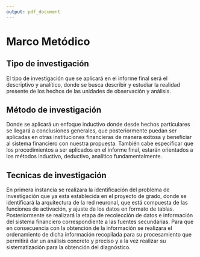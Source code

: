 ```yaml
---
output: pdf_document
---
```


# Marco Metódico

## Tipo de investigación

El tipo de investigación que se aplicará en el informe final será el descriptivo y analítico, donde se busca describir y estudiar la realidad presente de los hechos de las unidades de observación y análisis.


## Método de investigación

Donde se aplicará un enfoque inductivo donde desde hechos particulares se llegará a conclusiones generales, que posteriormente puedan ser aplicadas en otras instituciones financieras de manera exitosa y beneficiar al sistema financiero con nuestra propuesta.
También cabe especificar que los procedimientos a ser aplicados en el informe final, estarán orientados a los métodos inductivo, deductivo, analítico fundamentalmente.


## Tecnicas de investigación

En primera instancia se realizara la identificación del problema de investigación que ya esta establecida en el proyecto de grado, donde se identificará la arquitectura de la red neuronal, que está compuesta de las funciones de activación, y ajuste de los datos en formato de tablas. Posteriormente se realizará la etapa de recolección de datos e información del sistema financiero correspondiente a las fuentes secundarias. Para que en consecuencia con la obtención de la información se realizara el ordenamiento de dicha información recopilada para su procesamiento que permitirá dar un análisis concreto y preciso y a la vez realizar su sistematización para la obtención del diagnóstico.

\newpage
\input{RECURSOS-PLAN-DE-INVESTIGACION/010-MARCO-METODICO/tabla-marco-metodico}